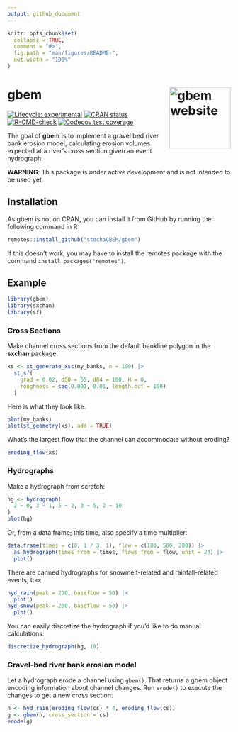 ```yaml
---
output: github_document
---
```


<!-- README.md is generated from README.Rmd. Please edit that file -->

```r
knitr::opts_chunk$set(
  collapse = TRUE,
  comment = "#>",
  fig.path = "man/figures/README-",
  out.width = "100%"
)
```

# gbem <a href="https://stochagbem.github.io/gbem/"><img src="man/figures/logo.png" align="right" height="138" alt="gbem website" /></a>

<!-- badges: start -->
[![Lifecycle: experimental](https://img.shields.io/badge/lifecycle-experimental-orange.svg)](https://lifecycle.r-lib.org/articles/stages.html#experimental)
[![CRAN status](https://www.r-pkg.org/badges/version/gbem)](https://CRAN.R-project.org/package=gbem)
[![R-CMD-check](https://github.com/stochaGBEM/gbem/actions/workflows/R-CMD-check.yaml/badge.svg)](https://github.com/stochaGBEM/gbem/actions/workflows/R-CMD-check.yaml)
[![Codecov test coverage](https://codecov.io/gh/stochaGBEM/gbem/branch/main/graph/badge.svg)](https://app.codecov.io/gh/stochaGBEM/gbem?branch=main)
<!-- badges: end -->

The goal of **gbem** is to implement a gravel bed river bank erosion model, calculating erosion volumes expected at a river's cross section given an event hydrograph.

**WARNING**: This package is under active development and is not intended to be used yet.

## Installation

As gbem is not on CRAN, you can install it from GitHub by running the following command in R:

``` r
remotes::install_github("stochaGBEM/gbem")
```

If this doesn't work, you may have to install the remotes package with the command `install.packages("remotes")`.

## Example

```r
library(gbem)
library(sxchan)
library(sf)
```

### Cross Sections

Make channel cross sections from the default bankline polygon in the **sxchan** package.

```r
xs <- xt_generate_xsc(my_banks, n = 100) |> 
  st_sf(
    grad = 0.02, d50 = 65, d84 = 100, H = 0,
    roughness = seq(0.001, 0.01, length.out = 100)
  )
```

Here is what they look like.

```r
plot(my_banks)
plot(st_geometry(xs), add = TRUE)
```


What's the largest flow that the channel can accommodate without eroding?

```r
eroding_flow(xs)
```

### Hydrographs

Make a hydrograph from scratch:

```r
hg <- hydrograph(
  2 ~ 0, 3 ~ 1, 5 ~ 2, 3 ~ 5, 2 ~ 10
)
plot(hg)
```

Or, from a data frame; this time, also specify a time multiplier:

```r
data.frame(times = c(0, 1 / 3, 1), flow = c(100, 500, 200)) |> 
  as_hydrograph(times_from = times, flows_from = flow, unit = 24) |> 
  plot()
```

There are canned hydrographs for snowmelt-related and rainfall-related events, too:

```r
hyd_rain(peak = 200, baseflow = 50) |> 
  plot()
hyd_snow(peak = 200, baseflow = 50) |> 
  plot()
```

You can easily discretize the hydrograph if you'd like to do manual calculations:

```r
discretize_hydrograph(hg, 10)
```

### Gravel-bed river bank erosion model

Let a hydrograph erode a channel using `gbem()`. That returns a gbem object encoding information about channel changes. Run `erode()` to execute the changes to get a new cross section:

```r
h <- hyd_rain(eroding_flow(cs) * 4, eroding_flow(cs))
g <- gbem(h, cross_section = cs)
erode(g)
```

